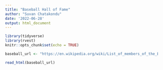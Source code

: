 ```yaml
---
title: "Baseball Hall of Fame"
author: "Suvan Chatakondu"
date: '2022-06-28'
output: html_document
---
```


```r
library(tidyverse)
library(rvest)
knitr::opts_chunk$set(echo = TRUE)
```

```r
baseball_url <- "https://en.wikipedia.org/wiki/List_of_members_of_the_Baseball_Hall_of_Fame"

read_html(baseball_url)
```

